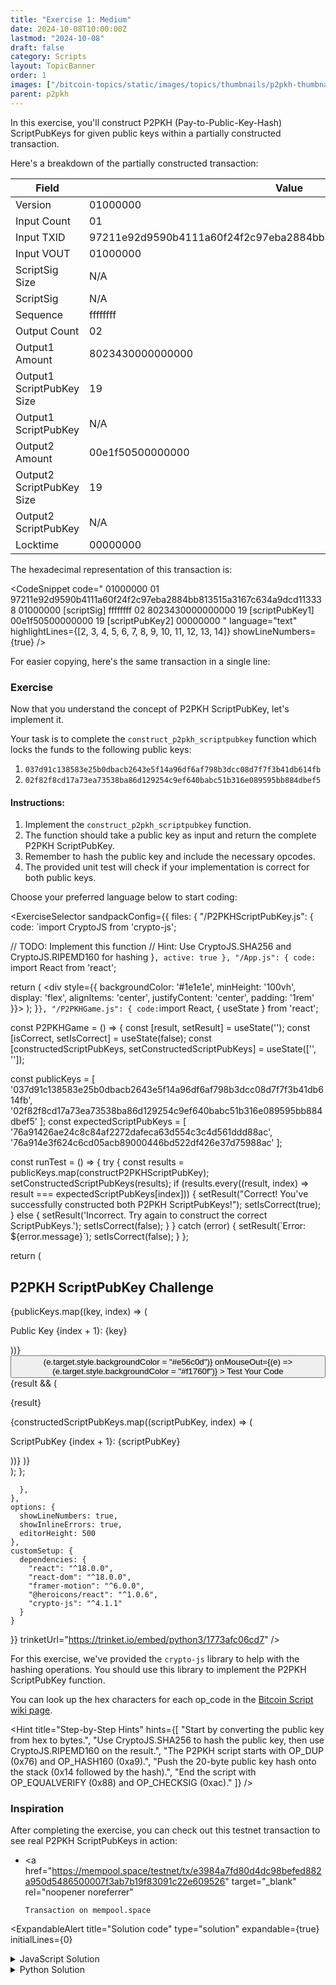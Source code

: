 ```yaml
---
title: "Exercise 1: Medium"
date: 2024-10-08T10:00:00Z
lastmod: "2024-10-08"
draft: false
category: Scripts
layout: TopicBanner
order: 1
images: ["/bitcoin-topics/static/images/topics/thumbnails/p2pkh-thumbnail.webp"]
parent: p2pkh
---
```


In this exercise, you'll construct P2PKH (Pay-to-Public-Key-Hash) ScriptPubKeys for given public keys within a partially constructed transaction.

Here's a breakdown of the partially constructed transaction:

<div className="overflow-x-auto">
    <table className="min-w-full">
        <thead>
            <tr>
                <th className="px-4 py-2">Field</th>
                <th className="px-4 py-2">Value</th>
            </tr>
        </thead>
        <tbody>
            <tr>
                <td className="border px-4 py-2">Version</td>
                <td className="border px-4 py-2 break-all">01000000</td>
            </tr>
            <tr>
                <td className="border px-4 py-2">Input Count</td>
                <td className="border px-4 py-2 break-all">01</td>
            </tr>
            <tr>
                <td className="border px-4 py-2">Input TXID</td>
                <td className="border px-4 py-2 break-all">
                    97211e92d9590b4111a60f24f2c97eba2884bb813515a3167c634a9dcd113338
                </td>
            </tr>
            <tr>
                <td className="border px-4 py-2">Input VOUT</td>
                <td className="border px-4 py-2 break-all">01000000</td>
            </tr>
            <tr>
                <td className="border px-4 py-2">ScriptSig Size</td>
                <td className="border px-4 py-2 break-all">N/A</td>
            </tr>
            <tr>
                <td className="border px-4 py-2">ScriptSig</td>
                <td className="border px-4 py-2 break-all">N/A</td>
            </tr>
            <tr>
                <td className="border px-4 py-2">Sequence</td>
                <td className="border px-4 py-2 break-all">ffffffff</td>
            </tr>
            <tr>
                <td className="border px-4 py-2">Output Count</td>
                <td className="border px-4 py-2 break-all">02</td>
            </tr>
            <tr>
                <td className="border px-4 py-2">Output1 Amount</td>
                <td className="border px-4 py-2 break-all">8023430000000000</td>
            </tr>
            <tr>
                <td className="border px-4 py-2">Output1 ScriptPubKey Size</td>
                <td className="border px-4 py-2 break-all">19</td>
            </tr>
            <tr>
                <td className="border px-4 py-2">Output1 ScriptPubKey</td>
                <td className="border px-4 py-2 break-all">N/A</td>
            </tr>
            <tr>
                <td className="border px-4 py-2">Output2 Amount</td>
                <td className="border px-4 py-2 break-all">00e1f50500000000</td>
            </tr>
            <tr>
                <td className="border px-4 py-2">Output2 ScriptPubKey Size</td>
                <td className="border px-4 py-2 break-all">19</td>
            </tr>
            <tr>
                <td className="border px-4 py-2">Output2 ScriptPubKey</td>
                <td className="border px-4 py-2 break-all">N/A</td>
            </tr>
            <tr>
                <td className="border px-4 py-2">Locktime</td>
                <td className="border px-4 py-2 break-all">00000000</td>
            </tr>
        </tbody>
    </table>
</div>

The hexadecimal representation of this transaction is:

<CodeSnippet
    code="
  01000000
  01
  97211e92d9590b4111a60f24f2c97eba2884bb813515a3167c634a9dcd113338
  01000000
  [scriptSig]
  ffffffff
  02
  8023430000000000
  19
  [scriptPubKey1]
  00e1f50500000000
  19
  [scriptPubKey2]
  00000000
  "
    language="text"
    highlightLines={[2, 3, 4, 5, 6, 7, 8, 9, 10, 11, 12, 13, 14]}
    showLineNumbers={true}
/>

For easier copying, here's the same transaction in a single line:

<CodeSnippet
    code="010000000197211e92d9590b4111a60f24f2c97eba2884bb813515a3167c634a9dcd11333801000000-[scriptSig]-ffffffff028023430000000000-[scriptPubKey1]-00e1f50500000000-[scriptPubKey2]-00000000"
    language="text"
    showLineNumbers={true}
/>

### Exercise

Now that you understand the concept of P2PKH ScriptPubKey, let's implement it.

Your task is to complete the `construct_p2pkh_scriptpubkey` function which locks the funds to the following public keys:

1. `037d91c138583e25b0dbacb2643e5f14a96df6af798b3dcc08d7f7f3b41db614fb`
2. `02f82f8cd17a73ea73538ba86d129254c9ef640babc51b316e089595bb884dbef5`

#### Instructions:

1. Implement the `construct_p2pkh_scriptpubkey` function.
2. The function should take a public key as input and return the complete P2PKH ScriptPubKey.
3. Remember to hash the public key and include the necessary opcodes.
4. The provided unit test will check if your implementation is correct for both public keys.

Choose your preferred language below to start coding:

<ExerciseSelector
  sandpackConfig={{
    files: {
      "/P2PKHScriptPubKey.js": {
        code: `import CryptoJS from 'crypto-js';

  // TODO: Implement this function
  // Hint: Use CryptoJS.SHA256 and CryptoJS.RIPEMD160 for hashing
}`,
        active: true
      },
      "/App.js": {
        code: `import React from 'react';

  return (
    <div style={{ backgroundColor: '#1e1e1e', minHeight: '100vh', display: 'flex', alignItems: 'center', justifyContent: 'center', padding: '1rem' }}>
      <P2PKHGame />
    </div>
  );
}`
      },
      "/P2PKHGame.js": {
        code: `import React, { useState } from 'react';

const P2PKHGame = () => {
const [result, setResult] = useState('');
const [isCorrect, setIsCorrect] = useState(false);
const [constructedScriptPubKeys, setConstructedScriptPubKeys] = useState(['', '']);

const publicKeys = [
'037d91c138583e25b0dbacb2643e5f14a96df6af798b3dcc08d7f7f3b41db614fb',
'02f82f8cd17a73ea73538ba86d129254c9ef640babc51b316e089595bb884dbef5'
];
const expectedScriptPubKeys = [
'76a91426ae24c8c84af2272dafeca63d554c3c4d561ddd88ac',
'76a914e3f624c6cd05acb89000446bd522df426e37d75988ac'
];

const runTest = () => {
try {
const results = publicKeys.map(constructP2PKHScriptPubKey);
setConstructedScriptPubKeys(results);
if (results.every((result, index) => result === expectedScriptPubKeys[index])) {
setResult("Correct! You've successfully constructed both P2PKH ScriptPubKeys!");
setIsCorrect(true);
} else {
setResult('Incorrect. Try again to construct the correct ScriptPubKeys.');
setIsCorrect(false);
}
} catch (error) {
setResult(\`Error: \${error.message}\`);
setIsCorrect(false);
}
};

return (

<div
    style={{
        maxWidth: "28rem",
        width: "100%",
        backgroundColor: "#252526",
        padding: "1.5rem",
        borderRadius: "0.5rem",
        boxShadow: "0 4px 6px rgba(0, 0, 0, 0.1)"
    }}
>
    <h2
        style={{
            fontSize: "1.5rem",
            fontWeight: "bold",
            marginBottom: "1rem",
            color: "#d4d4d4",
            textAlign: "center"
        }}
    >
        P2PKH ScriptPubKey Challenge
    </h2>
    <div style={{ marginBottom: "1rem" }}>
        {publicKeys.map((key, index) => (
            <p
                key={index}
                style={{
                    fontFamily: "monospace",
                    fontSize: "0.875rem",
                    wordBreak: "break-all",
                    marginTop: "0.5rem",
                    color: "#d4d4d4"
                }}
            >
                Public Key {index + 1}: {key}
            </p>
        ))}
    </div>
    <motion.div
        style={{
            display: "flex",
            justifyContent: "center",
            marginBottom: "1rem"
        }}
        animate={{ rotate: isCorrect ? [0, 10, -10, 0] : 0 }}
        transition={{ duration: 0.5 }}
    >
        <LockClosedIcon
            style={{
                width: "3rem",
                height: "3rem",
                color: isCorrect ? "#689f38" : "#f1760f"
            }}
        />
    </motion.div>
    <button
        onClick={runTest}
        style={{
            width: "100%",
            padding: "0.5rem 1rem",
            backgroundColor: "#f1760f",
            color: "#ffffff",
            border: "none",
            borderRadius: "0.25rem",
            cursor: "pointer",
            transition: "background-color 0.2s"
        }}
        onMouseOver={(e) => (e.target.style.backgroundColor = "#e56c0d")}
        onMouseOut={(e) => (e.target.style.backgroundColor = "#f1760f")}
    >
        Test Your Code
    </button>
    <AnimatePresence>
        {result && (
            <motion.div
                initial={{ opacity: 0, y: -10 }}
                animate={{ opacity: 1, y: 0 }}
                exit={{ opacity: 0, y: 10 }}
                style={{
                    marginTop: "1rem",
                    textAlign: "center"
                }}
            >
                <p style={{ color: isCorrect ? "#689f38" : "#d32f2f" }}>
                    {result}
                </p>
                {constructedScriptPubKeys.map((scriptPubKey, index) => (
                    <p
                        key={index}
                        style={{
                            fontFamily: "monospace",
                            fontSize: "0.875rem",
                            wordBreak: "break-all",
                            marginTop: "0.5rem",
                            color: "#d4d4d4",
                            backgroundColor: "#3c3c3c",
                            padding: "0.5rem",
                            borderRadius: "0.25rem"
                        }}
                    >
                        ScriptPubKey {index + 1}: {scriptPubKey}
                    </p>
                ))}
            </motion.div>
        )}
    </AnimatePresence>
</div>
); };

      },
    },
    options: {
      showLineNumbers: true,
      showInlineErrors: true,
      editorHeight: 500
    },
    customSetup: {
      dependencies: {
        "react": "^18.0.0",
        "react-dom": "^18.0.0",
        "framer-motion": "^6.0.0",
        "@heroicons/react": "^1.0.6",
        "crypto-js": "^4.1.1"
      }
    }
  }}
  trinketUrl="https://trinket.io/embed/python3/1773afc06cd7"
/>

For this exercise, we've provided the `crypto-js` library to help with the hashing operations. You should use this library to implement the P2PKH ScriptPubKey function.

You can look up the hex characters for each op_code in the [Bitcoin Script wiki page](https://en.bitcoin.it/wiki/Script).

<Hint
    title="Step-by-Step Hints"
    hints={[
        "Start by converting the public key from hex to bytes.",
        "Use CryptoJS.SHA256 to hash the public key, then use CryptoJS.RIPEMD160 on the result.",
        "The P2PKH script starts with OP_DUP (0x76) and OP_HASH160 (0xa9).",
        "Push the 20-byte public key hash onto the stack (0x14 followed by the hash).",
        "End the script with OP_EQUALVERIFY (0x88) and OP_CHECKSIG (0xac)."
    ]}
/>

### Inspiration

After completing the exercise, you can check out this testnet transaction to see real P2PKH ScriptPubKeys in action:

-   <a
        href="https://mempool.space/testnet/tx/e3984a7fd80d4dc98befed882a950d5486500007f3ab7b19f83091c22e609526"
        target="_blank"
        rel="noopener noreferrer"
    >
        Transaction on mempool.space
    </a>

<ExpandableAlert
  title="Solution code"
  type="solution"
  expandable={true}
  initialLines={0}
>
  <details>
    <summary>JavaScript Solution</summary>
    ```javascript
    import CryptoJS from 'crypto-js';

    export function constructP2PKHScriptPubKey(publicKey) {
        // Convert public key from hex to WordArray
        const pubKeyWordArray = CryptoJS.enc.Hex.parse(publicKey);

        // Hash the public key
        const sha256Hash = CryptoJS.SHA256(pubKeyWordArray);
        const ripemd160Hash = CryptoJS.RIPEMD160(sha256Hash);

        // Convert hash to hex
        const pubKeyHash = ripemd160Hash.toString(CryptoJS.enc.Hex);

        // Construct the script
        const script = '76a914' + pubKeyHash + '88ac';

        return script;
    }
    ```

  </details>

  <details>
    <summary>Python Solution</summary>
    ```Python
    import hashlib

    def construct_p2pkh_scriptpubkey(public_key: str) -> str:
        # Convert public key from hex to bytes
        pubkey_bytes = bytes.fromhex(public_key)

        # Hash the public key
        sha256_hash = hashlib.sha256(pubkey_bytes).digest()
        ripemd160_hash = hashlib.new('ripemd160', sha256_hash).digest()

        # Construct the script
        script = b'\x76\xa9\x14' + ripemd160_hash + b'\x88\xac'

        return script.hex()
    ```

  </details>
</ExpandableAlert>
